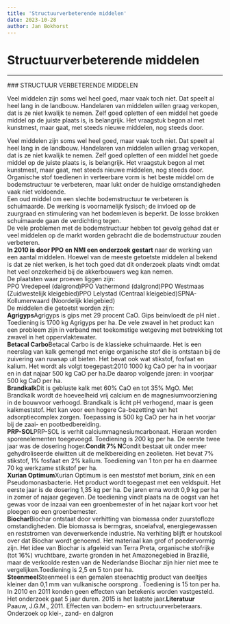 ```yaml
---
title: 'Structuurverbeterende middelen'
date: 2023-10-28
author: Jan Bokhorst
---
```


# Structuurverbeterende middelen

---


          
  
  
  

   

 ### STRUCTUUR VERBETERENDE MIDDELEN

 Veel middelen zijn soms wel heel goed, maar vaak toch niet. Dat speelt al heel lang in de landbouw. Handelaren van middelen willen graag verkopen, dat is ze niet kwalijk te nemen. Zelf goed opletten of een middel het goede middel op de juiste plaats is, is belangrijk. Het vraagstuk begon al met kunstmest, maar gaat, met steeds nieuwe middelen, nog steeds door. 


   Veel middelen zijn soms wel heel goed, maar vaak toch niet. Dat speelt al heel lang in de landbouw. Handelaren van middelen willen graag verkopen, dat is ze niet kwalijk te nemen. Zelf goed opletten of een middel het goede middel op de juiste plaats is, is belangrijk. Het vraagstuk begon al met kunstmest, maar gaat, met steeds nieuwe middelen, nog steeds door.   
Organische stof toedienen in verteerbare vorm is het beste middel om de bodemstructuur te verbeteren, maar lukt onder de huidige omstandigheden vaak niet voldoende.  
Een oud middel om een slechte bodemstructuur te verbeteren is schuimaarde. De werking is voornamelijk fysisch; de invloed op de zuurgraad en stimulering van het bodemleven is beperkt. De losse brokken schuimaarde gaan de verdichting tegen.  
De vele problemen met de bodemstructuur hebben tot gevolg gehad dat er veel middelen op de markt worden gebracht die de bodemstructuur zouden verbeteren.  
**In 2010 is door PPO en NMI een onderzoek gestart** 
naar de werking van een aantal middelen. Hoewel van de meeste getoetste middelen al bekend is dat ze niet werken, is het toch goed dat dit onderzoek plaats vindt omdat het veel onzekerheid bij de akkerbouwers weg kan nemen.  
De plaatsten waar proeven liggen zijn:  
PPO Vredepeel (dalgrond)PPO Vathermond (dalgrond)PPO Westmaas (Zuidwestelijk kleigebied)PPO Lelystad (Centraal kleigebied)SPNA-Kollumerwaard (Noordelijk kleigebied)  
De middelen die getoetst worden zijn:  
**Agrigyps**Agrigyps is gips met 29 procent CaO. Gips beinvloedt de pH niet . Toediening is 1700 kg Agrigyps per ha. De vele zwavel in het product kan een probleem zijn in verband met toekomstige wetgeving met betrekking tot zwavel in het oppervlaktewater.  
**Betacal Carbo**Betacal Carbo is de klassieke schuimaarde. Het is een neerslag van kalk gemengd met enige organische stof die is ontstaan bij de zuivering van ruwsap uit bieten. Het bevat ook wat stikstof, fosfaat en kalium. Het wordt als volgt toegepast:2010 1000 kg CaO per ha in voorjaar en in dat najaar 500 kg CaO per ha.De daarop volgende jaren: in voorjaar 500 kg CaO per ha.  
**Brandkalk**Dit is gebluste kalk met 60% CaO en tot 35% MgO. Met Brandkalk wordt de hoeveelheid vrij calcium en de magnesiumvoorziening in de bouwvoor verhoogd. Brandkalk is licht pH verhogend, maar is geen kalkmeststof. Het kan voor een hogere Ca-bezetting van het adsorptiecomplex zorgen. Toepassing is 500 kg CaO per ha in het voorjar bij de zaai- en pootbedbereiding.  
**PRP-SOL**PRP-SOL is verhit calciummagnesiumcarbonaat. Hieraan worden sporenelementen toegevoegd. Toediening is 200 kg per ha. De eerste twee jaar was de dosering hoger.**Condit 7% N**Condit bestaat uit onder meer gehydroliseerde eiwitten uit de melkbereiding en zeolieten. Het bevat 7% stikstof, 1% fosfaat en 2% kalium. Toediening van 1 ton per ha en daarmee 70 kg werkzame stikstof per ha.  
**Xurian Optimum**Xurian Optimum is een meststof met borium, zink en een Pseudomonasbacterie. Het product wordt toegepast met een veldspuit. Het eerste jaar is de dosering 1,35 kg per ha. De jaren erna wordt 0,9 kg per ha in zomer of najaar gegeven. De toediening vindt plaats na de oogst van het gewas voor de inzaai van een groenbemester of in het najaar kort voor het ploegen op een groenbemester.  
**Biochar**Biochar ontstaat door verhitting van biomassa onder zuurstofloze omstandigheden. Die biomassa is bermgras, snoeiafval, energiegewassen en reststromen van deverwerkende industrie. Na verhiting blijft er houtskool over dat Biochar wordt genoemd. Het materiaal kan grof of poedervormig zijn. Het idee van Biochar is afgeleid van Terra Preta, organische stofrijke (tot 16%) vruchtbare, zwarte gronden in het Amazonegebied in Brazilië, maar de verkoolde resten van de Nederlandse Biochar zijn hier niet mee te vergelijken.Toediening is 2,5 en 5 ton per ha.  
**Steenmeel**Steenmeel is een gemalen steenachtig product van deeltjes kleiner dan 0,1 mm van vulkanische oorsprong . Toediening is 15 ton per ha. In 2010 en 2011 konden geen effecten van betekenis worden vastgesteld. Het onderzoek gaat 5 jaar duren. 2015 is het laatste jaar.**Literatuur**  
Paauw, J.G.M., 2011. Effecten van bodem- en srtructuurverbeteraars. Onderzoek op klei-, zand- en dalgron


